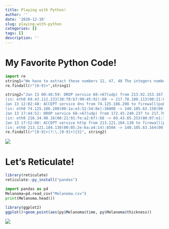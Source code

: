 ```yaml
---
title: Playing with Python!
author: ''
date: '2020-12-10'
slug: playing-with-python
categories: []
tags: []
description: ''
---
```

# My Favorite Python Code!

```python
import re
string1="We have to extract these numbers 12, 47, 48 The integers numbers are also interesting: 189 2036 314\',\' is a separator, so please extract these numbers 125,789,1450 and also these 564,90456 We like to offer you 7890$ per month in order to complete this task... we are joking"
re.findall(r"[0-9]+",string1)
```
```python
string2="Jan 13 00:48:59: DROP service 68->67(udp) from 213.92.153.167 to 69.43.107.219, prefix: \"spoof iana-0/8\" \
(in: eth0 69.43.112.233(38:f8:b7:90:45:92):68 -> 217.70.100.113(00:21:87:79:9c:d9):67 UDP len:576 ttl:64) \
Jan 13 12:02:48: ACCEPT service dns from 74.125.186.208 to firewall(pub-nic-dns), prefix: \"none\" \
(in: eth0 74.125.186.208(00:1a:e3:52:5d:8e):36008 -> 140.105.63.158(00:1a:9a:86:2e:62):53 UDP len:82 ttl:38) \
Jan 13 17:44:52: DROP service 68->67(udp) from 172.45.240.237 to 217.70.177.60, prefix: \"spoof iana-0/8\" \
(in: eth0 216.34.90.16(00:21:91:fe:a2:6f):68 -> 69.43.85.253(00:07:e1:7c:53:db):67 UDP len:328 ttl:64) \
Jan 13 17:52:08: ACCEPT service http from 213.121.184.130 to firewall(pub-nic), prefix: \"none\" \
(in: eth0 213.121.184.130(00:05:2e:6a:a4:14):8504 -> 140.105.63.164(00:60:11:92:ed:1b):80 TCP flags: ****S* len:52 ttl:109)"
re.findall(r"[0-9]+(?:\.[0-9]+){3}", string2)
```

![](/post/2020-12-10-playing-with-python_files/Screen Shot 2020-12-10 at 2.35.46 PM.png)

# Let's Reticulate!

```r
library(reticulate)
reticulate::py_install("pandas")
```

```python
import pandas as pd
Melanoma=pd.read_csv("Melanoma.csv")
print(Melanoma.head())
```

```r
library(ggplot2)
ggplot()+geom_point(aes(py$Melanoma$time, py$Melanoma$thickness))
```
![](/post/2020-12-10-playing-with-python_files/Screen Shot 2020-12-11 at 9.04.07 AM.png)
